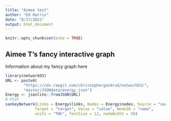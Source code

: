 ```yaml
---
title: "Aimee test"
author: "Ed Harris"
date: "8/17/2021"
output: html_document
---
```


```r
knitr::opts_chunk$set(echo = TRUE)
```

## Aimee T's fancy interactive graph

Information about my fancy graph here

```r
library(networkD3)
URL <- paste0(
        "https://cdn.rawgit.com/christophergandrud/networkD3/",
        "master/JSONdata/energy.json")
Energy <- jsonlite::fromJSON(URL)
# Plot
sankeyNetwork(Links = Energy$links, Nodes = Energy$nodes, Source = "source",
             Target = "target", Value = "value", NodeID = "name",
             units = "TWh", fontSize = 12, nodeWidth = 30)
```

